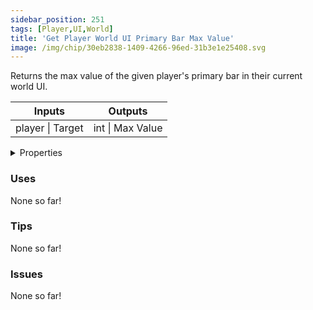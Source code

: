 ```yaml
---
sidebar_position: 251
tags: [Player,UI,World]
title: 'Get Player World UI Primary Bar Max Value'
image: /img/chip/30eb2838-1409-4266-96ed-31b3e1e25408.svg
---
```


Returns the max value of the given player's primary bar in their current world UI.



<IChip uuid="30eb2838-1409-4266-96ed-31b3e1e25408"/>

<table><thead><tr><th>Inputs</th><th>Outputs</th></tr></thead><tbody><tr><td>player | Target</td><td>int | Max Value</td></tr></tbody></table>

<details>
  <summary>Properties</summary>
  <div>
    <div>
    <table>
      <tbody>
        <tr>
          <td>Is beta required?</td>
          <td>No</td>
        </tr>
        <tr>
          <td>Is chip a trolling risk?</td>
          <td>No</td>
        </tr>
        <tr>
          <td>Is chip a role assignment risk?</td>
          <td>No</td>
        </tr>
        <tr>
          <td>Chip UUID</td>
          <td>30eb2838-1409-4266-96ed-31b3e1e25408</td>
        </tr>
        <tr>
          <td>Room availability</td>
          <td>Available everywhere</td>
        </tr>
      </tbody>
    </table>
    </div>
  </div>
</details>

### Uses

None so far!

### Tips

None so far!

### Issues

None so far!